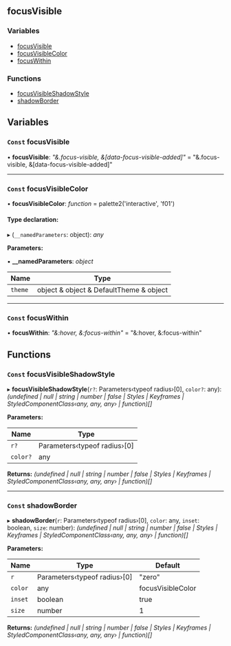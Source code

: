 <!-- This file generate automatically, should not modify that directly -->


<Meta title="API Reference/Styles/focusVisible" />

## focusVisible

### Variables

- [focusVisible](#const-focusvisible)
- [focusVisibleColor](#const-focusvisiblecolor)
- [focusWithin](#const-focuswithin)

### Functions

- [focusVisibleShadowStyle](#const-focusvisibleshadowstyle)
- [shadowBorder](#const-shadowborder)

## Variables

### `Const` focusVisible

• **focusVisible**: _"&.focus-visible, &[data-focus-visible-added]"_ = "&.focus-visible, &[data-focus-visible-added]"

---

### `Const` focusVisibleColor

• **focusVisibleColor**: _function_ = palette2('interactive', 'f01')

#### Type declaration:

▸ (`__namedParameters`: object): _any_

**Parameters:**

▪ **\_\_namedParameters**: _object_

| Name    | Type                                    |
| ------- | --------------------------------------- |
| `theme` | object & object & DefaultTheme & object |

---

### `Const` focusWithin

• **focusWithin**: _"&:hover, &:focus-within"_ = "&:hover, &:focus-within"

## Functions

### `Const` focusVisibleShadowStyle

▸ **focusVisibleShadowStyle**(`r?`: Parameters‹typeof radius›[0], `color?`: any): _(undefined | null | string | number | false | Styles | Keyframes | StyledComponentClass‹any, any, any› | function)[]_

**Parameters:**

| Name     | Type                         |
| -------- | ---------------------------- |
| `r?`     | Parameters‹typeof radius›[0] |
| `color?` | any                          |

**Returns:** _(undefined | null | string | number | false | Styles | Keyframes | StyledComponentClass‹any, any, any› | function)[]_

---

### `Const` shadowBorder

▸ **shadowBorder**(`r`: Parameters‹typeof radius›[0], `color`: any, `inset`: boolean, `size`: number): _(undefined | null | string | number | false | Styles | Keyframes | StyledComponentClass‹any, any, any› | function)[]_

**Parameters:**

| Name    | Type                         | Default           |
| ------- | ---------------------------- | ----------------- |
| `r`     | Parameters‹typeof radius›[0] | "zero"            |
| `color` | any                          | focusVisibleColor |
| `inset` | boolean                      | true              |
| `size`  | number                       | 1                 |

**Returns:** _(undefined | null | string | number | false | Styles | Keyframes | StyledComponentClass‹any, any, any› | function)[]_
